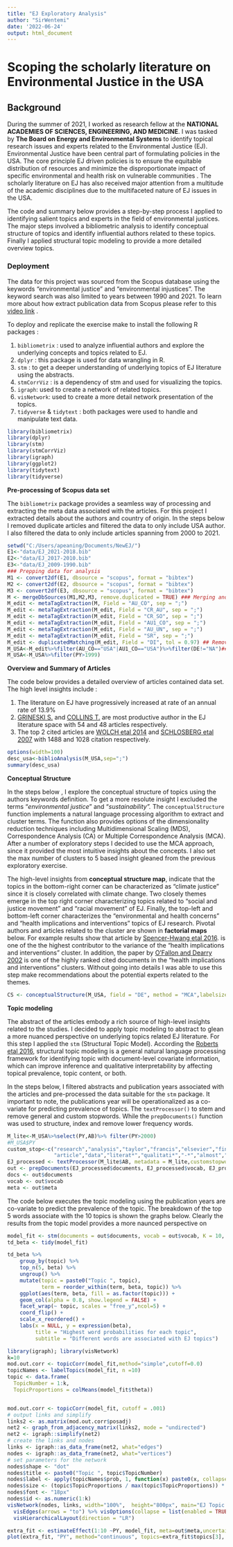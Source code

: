 ```yaml
---
title: "EJ Exploratory Analysis"
author: "SirWentemi"
date: '2022-06-24'
output: html_document
---
```

# Scoping the scholarly literature on Environmental Justice in the USA

## Background

During the summer of 2021, I worked as research fellow at the **NATIONAL ACADEMIES OF SCIENCES, ENGINEERING, AND MEDICINE**. I was tasked by **The Board on Energy and Environmental Systems** to identify topical research issues and experts related to the Environmental Justice (EJ). Environmental Justice have been central part of formulating policies in the USA. The core principle EJ driven policies is to ensure the equitable distribution of resources and minimize the disproportionate impact of specific environmental and health risk on vulnerable communities . The scholarly literature on EJ has also received major attention from a multitude of the academic disciplines due to the multifaceted nature of EJ issues in the USA.

The code and summary below provides a step-by-step process I applied to identifying salient topics and experts in the field of environmental justices. The major steps involved a bibliometric analysis to identify conceptual structure of topics and identify influential authors related to these topics. Finally I applied structural topic modeling to provide a more detailed overview topics.

### Deployment

The data for this project was sourced from the Scopus database using the keywords "environmental justice" and "environmental injustices". The keyword search was also limited to years between 1990 and 2021. To learn more about how extract publication data from Scopus please refer to this [video link](https://www.youtube.com/watch?v=vDYSIPAkKbo) .

To deploy and replicate the exercise make to install the following R packages :

1.  `bibliometrix` : used to analyze influential authors and explore the underlying concepts and topics related to EJ.
2.  `dplyr` : this package is used for data wrangling in R.
3.  `stm` : to get a deeper understanding of underlying topics of EJ literature using the abstracts.
4.  `stmCorrViz` : is a dependency of stm and used for visualizing the topics.
5.  `igraph`: used to create a network of related topics.
6.  `visNetwork`: used to create a more detail network presentation of the topics.
7.  `tidyverse` & `tidytext` : both packages were used to handle and manipulate text data.

```r
library(bibliometrix)
library(dplyr)
library(stm)
library(stmCorrViz)
library(igraph)
library(ggplot2)
library(tidytext)
library(tidyverse)
```

**Pre-processing of Scopus data set**

The `bibliometrix` package provides a seamless way of processing and extracting the meta data associated with the articles. For this project I extracted details about the authors and country of origin. In the steps below I removed duplicate articles and filtered the data to only include USA author. I also filtered the data to only include articles spanning from 2000 to 2021.

```r
setwd("C:/Users/apeaning/Documents/NewEJ/")
E1<-"data/EJ_2021-2018.bib"
E2<-"data/EJ_2017-2010.bib"
E3<-"data/EJ_2009-1990.bib"
### Prepping data for analysis
M1 <- convert2df(E1, dbsource = "scopus", format = "bibtex")
M2 <- convert2df(E2, dbsource = "scopus", format = "bibtex")
M3 <- convert2df(E3, dbsource = "scopus", format = "bibtex")
M <- mergeDbSources(M1,M2,M3, remove.duplicated = TRUE) ### Merging and removing duplicate
M_edit <- metaTagExtraction(M, Field = "AU_CO", sep = ";")
M_edit <- metaTagExtraction(M_edit, Field = "CR_AU", sep = ";")
M_edit <- metaTagExtraction(M_edit, Field = "CR_SO", sep = ";")
M_edit <- metaTagExtraction(M_edit, Field = "AU1_CO", sep = ";")
M_edit <- metaTagExtraction(M_edit, Field = "AU_UN", sep = ";")
M_edit <- metaTagExtraction(M_edit, Field = "SR", sep = ";")
M_edit <- duplicatedMatching(M_edit, Field = "DI", tol = 0.97) ## Removing Duplicates
M_USA<-M_edit%>%filter(AU_CO=="USA"|AU1_CO=="USA")%>%filter(DE!="NA")### Filtering only USA authors and Removing duplicates
M_USA<-M_USA%>%filter(PY>1999)
```

**Overview and Summary of Articles**

The code below provides a detailed overview of articles contained data set. The high level insights include :

1.  The literature on EJ have progressively increased at rate of an annual rate of 13.9%
2.  [GRINESKI S.](https://faculty.utah.edu/u6016976-SARA_ELIZABETH_GRINESKI/hm/index.hml) and [COLLINS T.](https://faculty.utah.edu/u0201634-TIMOTHY_WILLIAM_COLLINS/research/index.hml) are most productive author in the EJ literature space with 54 and 48 articles respectively.
3.  The top 2 cited articles are [WOLCH etal 2014](https://www.sciencedirect.com/science/article/pii/S0169204614000310) and [SCHLOSBERG etal 2007](https://oxford.universitypressscholarship.com/view/10.1093/acprof:oso/9780199286294.001.0001/acprof-9780199286294) with 1488 and 1028 citation respectively.

```r
options(width=100)
desc_usa<-biblioAnalysis(M_USA,sep=";")
summary(desc_usa)
```

**Conceptual Structure**

In the steps below , I explore the conceptual structure of topics using the authors keywords definition. To get a more resolute insight I excluded the terms "*environmental justice*" and "*sustainability".* The `conceptualStructure` function implements a natural language processing algorithm to extract and cluster terms. The function also provides options of the dimensionality reduction techniques including Multidimensional Scaling (MDS), Correspondence Analysis (CA) or Multiple Correspondence Analysis (MCA). After a number of exploratory steps I decided to use the MCA approach, since it provided the most intuitive insights about the concepts. I also set the max number of clusters to 5 based insight gleaned from the previous exploratory exercise.

The high-level insights from **conceptual structure map**, indicate that the topics in the bottom-right corner can be characterized as "climate justice" since it is closely correlated with climate change. Two closely themes emerge in the top right corner characterizing topics related to "social and justice movement" and "racial movement" of EJ. Finally, the top-left and bottom-left corner characterizes the "environmental and health concerns" and "health implications and interventions" topics of EJ research. Pivotal authors and articles related to the cluster are shown in **factorial maps** below. For example results show that article by [Spencer-Hwang etal 2016](https://muse.jhu.edu/article/644530/figure/tab04). is one of the the highest contributor to the variance of the "health implications and interventions" cluster. In addition, the paper by [O'Fallon and Dearry 2002](https://pubmed.ncbi.nlm.nih.gov/11929724/) is one of the highly ranked cited documents in the "health implications and interventions" clusters. Without going into details I was able to use this step make recommendations about the potential experts related to the themes.

```r
CS <- conceptualStructure(M_USA, field = "DE", method = "MCA",labelsize = 15, k.max = 5,remove.terms=c("environmental justice","sustainability","environmental racism"), minDegree = 45, clust = 16)
```

**Topic modeling**

The abstract of the articles embody a rich source of high-level insights related to the studies. I decided to apply topic modeling to abstract to glean a more nuanced perspective on underlying topics related EJ literature. For this step I applied the `stm` (Structural Topic Model). According the [Roberts etal 2016](https://cran.r-project.org/web/packages/stm/index.html), structural topic modeling is a general natural language processing framework for identifying topic with document-level covariate information, which can improve inference and qualitative interpretability by affecting topical prevalence, topic content, or both.

In the steps below, I filtered abstracts and publication years associated with the articles and pre-processed the data suitable for the `stm` package. It important to note, the publications year will be operationalized as a co-variate for predicting prevalence of topics. The `textProcessor()` to stem and remove general and custom stopwords. While the `prepDocuments()` function was used to structure, index and remove lower frequency words.

```r
M_lite<-M_USA%>%select(PY,AB)%>% filter(PY>2000)
#M_USA$PY
custom_stop<-c("research","analysis","taylor","francis","elsevier","find","studi*",
               "article","data","literat*","qualitati*","-*","almost","china","brazil*")
EJ_processed <- textProcessor(M_lite$AB, metadata = M_lite,customstopwords=custom_stop) 
out <- prepDocuments(EJ_processed$documents, EJ_processed$vocab, EJ_processed$meta,lower.thresh=0.2)
docs <- out$documents
vocab <- out$vocab
meta <- out$meta
```

The code below executes the topic modeling using the publication years are co-variate to predict the prevalence of the topic. The breakdown of the top 5 words associate with the 10 topics is shown the graphs below. Clearly the results from the topic model provides a more naunced perspective on

```r
model_fit <- stm(documents = out$documents, vocab = out$vocab, K = 10, max.em.its = 75, data = out$meta,prevalence = ~as.numeric(PY), init.type = "Spectral")
td_beta <- tidy(model_fit)

td_beta %>%
    group_by(topic) %>%
    top_n(5, beta) %>%
    ungroup() %>%
    mutate(topic = paste0("Topic ", topic),
           term = reorder_within(term, beta, topic)) %>%
    ggplot(aes(term, beta, fill = as.factor(topic))) +
    geom_col(alpha = 0.8, show.legend = FALSE) +
    facet_wrap(~ topic, scales = "free_y",ncol=5) +
    coord_flip() +
    scale_x_reordered() +
    labs(x = NULL, y = expression(beta),
         title = "Highest word probabilities for each topic",
         subtitle = "Different words are associated with EJ topics")
```

```r
library(igraph); library(visNetwork)
k=10
mod.out.corr <- topicCorr(model_fit,method="simple",cutoff=0.0)
topicNames <- labelTopics(model_fit, n =10)
topic <- data.frame(
  TopicNumber = 1:k,
  TopicProportions = colMeans(model_fit$theta))


mod.out.corr <- topicCorr(model_fit, cutoff = .001)
# output links and simplify
links2 <- as.matrix(mod.out.corr$posadj)
net2 <- graph_from_adjacency_matrix(links2, mode = "undirected")
net2 <- igraph::simplify(net2) 
# create the links and nodes
links <- igraph::as_data_frame(net2, what="edges")
nodes <- igraph::as_data_frame(net2, what="vertices")
# set parameters for the network
nodes$shape <- "dot"  
nodes$title <- paste0("Topic ", topic$TopicNumber)
nodes$label <- apply(topicNames$prob, 1, function(x) paste0(x, collapse = " \n ")) # Node label
nodes$size <- (topic$TopicProportions / max(topic$TopicProportions)) * 20
nodes$font <- "18px"
nodes$id <- as.numeric(1:k)
visNetwork(nodes, links, width="100%",  height="800px", main="EJ Topic Modeling") %>% 
  visEdges(arrows = "to") %>% visOptions(collapse = list(enabled = TRUE, clusterOptions = list(shape = "square")))%>% 
  visHierarchicalLayout(direction = "LR") 
```

```r
extra_fit <- estimateEffect(1:10 ~PY, model_fit, meta=out$meta,uncertainty="None")
plot(extra_fit, "PY", method="continuous", topics=extra_fit$topics[3], printlegend=FALSE, xaxt="s",xlab="Period [2000-2021]")
```
